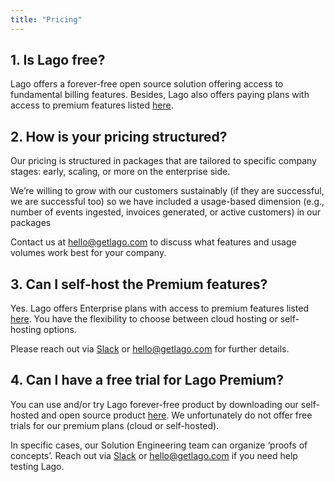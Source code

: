 ```yaml
---
title: "Pricing"
---
```


## 1. Is Lago free?

Lago offers a forever-free open source solution offering access to fundamental billing features. Besides, Lago also offers paying plans with access to premium features listed [here](https://www.getlago.com/pricing).

## 2. How is your pricing structured?

Our pricing is structured in packages that are tailored to specific company stages: early, scaling, or more on the enterprise side. 

We’re willing to grow with our customers sustainably (if they are successful, we are successful too) so we have included a usage-based dimension (e.g., number of events ingested, invoices generated, or active customers) in our packages 

Contact us at hello@getlago.com to discuss what features and usage volumes work best for your company.

## 3. Can I self-host the Premium features?

Yes. Lago offers Enterprise plans with access to premium features listed [here](https://www.getlago.com/pricing). You have the flexibility to choose between cloud hosting or self-hosting options. 

Please reach out via [Slack](https://lago-community.slack.com/ssb/redirect) or hello@getlago.com for further details.

## 4. Can I have a free trial for Lago Premium? 

You can use and/or try Lago forever-free product by downloading our self-hosted and open source product [here](https://doc.getlago.com/guide/introduction/welcome-to-lago). We unfortunately do not offer free trials for our premium plans (cloud or self-hosted). 

In specific cases, our Solution Engineering team can organize ‘proofs of concepts’. Reach out via [Slack](https://www.getlago.com/slack) or hello@getlago.com if you need help testing Lago.
